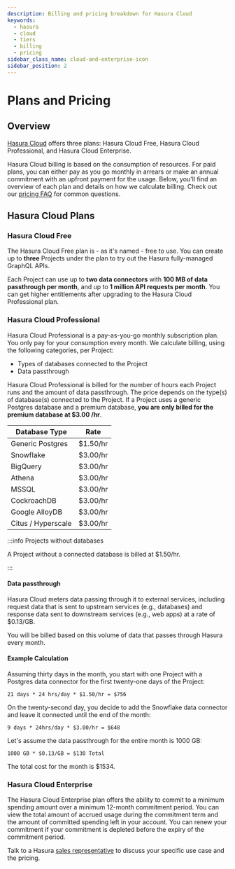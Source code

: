 ```yaml
---
description: Billing and pricing breakdown for Hasura Cloud
keywords:
  - hasura
  - cloud
  - tiers
  - billing
  - pricing
sidebar_class_name: cloud-and-enterprise-icon
sidebar_position: 2
---
```


# Plans and Pricing

## Overview

[Hasura Cloud](https://cloud.hasura.io) offers three plans: Hasura Cloud Free, Hasura Cloud Professional, and Hasura
Cloud Enterprise.

Hasura Cloud billing is based on the consumption of resources. For paid plans, you can either pay as you go monthly in
arrears or make an annual commitment with an upfront payment for the usage. Below, you'll find an overview of each plan
and details on how we calculate billing. Check out our [pricing FAQ](https://hasura.io/pricing#faq) for common
questions.

## Hasura Cloud Plans

### Hasura Cloud Free

The Hasura Cloud Free plan is - as it's named - free to use. You can create up to **three** Projects under the plan to
try out the Hasura fully-managed GraphQL APIs.

Each Project can use up to **two data connectors** with **100 MB of data passthrough per month**, and up to **1 million
API requests per month**. You can get higher entitlements after upgrading to the Hasura Cloud Professional plan.

### Hasura Cloud Professional

Hasura Cloud Professional is a pay-as-you-go monthly subscription plan. You only pay for your consumption every month.
We calculate billing, using the following categories, per Project:

- Types of databases connected to the Project
- Data passthrough

Hasura Cloud Professional is billed for the number of hours each Project runs and the amount of data passthrough. The
price depends on the type(s) of database(s) connected to the Project. If a Project uses a generic Postgres database and
a premium database, **you are only billed for the premium database at $3.00 /hr**.

| Database Type      | Rate     |
| ------------------ | -------- |
| Generic Postgres   | $1.50/hr |
| Snowflake          | $3.00/hr |
| BigQuery           | $3.00/hr |
| Athena             | $3.00/hr |
| MSSQL              | $3.00/hr |
| CockroachDB        | $3.00/hr |
| Google AlloyDB     | $3.00/hr |
| Citus / Hyperscale | $3.00/hr |

:::info Projects without databases

A Project without a connected database is billed at $1.50/hr.

:::

#### Data passthrough

Hasura Cloud meters data passing through it to external services, including request data that is sent to upstream
services (e.g., databases) and response data sent to downstream services (e.g., web apps) at a rate of $0.13/GB.

You will be billed based on this volume of data that passes through Hasura every month.

#### Example Calculation

Assuming thirty days in the month, you start with one Project with a Postgres data connector for the first twenty-one
days of the Project:

`21 days * 24 hrs/day * $1.50/hr = $756`

On the twenty-second day, you decide to add the Snowflake data connector and leave it connected until the end of the
month:

`9 days * 24hrs/day * $3.00/hr = $648`

Let's assume the data passthrough for the entire month is 1000 GB:

`1000 GB * $0.13/GB = $130 Total`

The total cost for the month is $1534.

### Hasura Cloud Enterprise

The Hasura Cloud Enterprise plan offers the ability to commit to a minimum spending amount over a minimum 12-month
commitment period. You can view the total amount of accrued usage during the commitment term and the amount of committed
spending left in your account. You can renew your commitment if your commitment is depleted before the expiry of the
commitment period.

Talk to a Hasura [sales representative](mailto:sales@hasura.io) to discuss your specific use case and the pricing.
